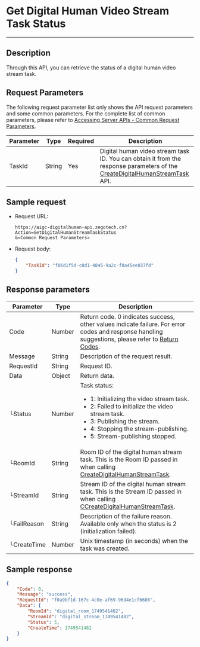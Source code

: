 # Get Digital Human Video Stream Task Status

---

## Description

Through this API, you can retrieve the status of a digital human video stream task.


<PostPrototype link="https://aigc-digitalhuman-api.zegotech.cn?Action=GetDigitalHumanStreamTaskStatus" />

## Request Parameters

The following request parameter list only shows the API request parameters and some common parameters. For the complete list of common parameters, please refer to [Accessing Server APIs - Common Request Parameters](./../accessing-server-apis.mdx#common-request-parameters).

| Parameter      | Type   | Required | Description             |
|---------------|--------|----------|-------------------------|
| TaskId      | String | Yes    | Digital human video stream task ID. You can obtain it from the response parameters of the [CreateDigitalHumanStreamTask](./create-digital-human-stream-task.mdx) API.    |

## Sample request

- Request URL:

    ```https
    https://aigc-digitalhuman-api.zegotech.cn?Action=GetDigitalHumanStreamTaskStatus
    &<Common Request Parameters>
    ```

- Request body:

    ```json
    {
        "TaskId": "f06d1f5d-c0d1-4845-9a2c-f0a45ee037fd"
    }
    ```

## Response parameters

| Parameter | Type | Description |
|------|------|------|
| Code | Number | Return code. 0 indicates success, other values indicate failure. For error codes and response handling suggestions, please refer to [Return Codes](./../return-codes.mdx). |
| Message | String | Description of the request result. |
| RequestId | String | Request ID. |
| Data | Object | Return data. |
| └Status      | Number | Task status: <ul><li>1: Initializing the video stream task.</li><li>2: Failed to initialize the video stream task.</li><li>3: Publishing the stream.</li><li>4: Stopping the stream-publishing.</li><li>5: Stream-publishing stopped.</li></ul> |
| └RoomId      | String | Room ID of the digital human stream task. This is the Room ID passed in when calling [CreateDigitalHumanStreamTask](./create-digital-human-stream-task.mdx). |
| └StreamId    | String | Stream ID of the digital human stream task. This is the Stream ID passed in when calling [CCreateDigitalHumanStreamTask](./create-digital-human-stream-task.mdx). |
| └FailReason  | String | Description of the failure reason. Available only when the status is 2 (initialization failed). |
| └CreateTime  | Number | Unix timestamp (in seconds) when the task was created. |

## Sample response

```json
{
    "Code": 0,
    "Message": "success",
    "RequestId": "f0a9bf1d-167c-4c0e-af69-96d4e1cf6686",
    "Data": {
        "RoomId": "digital_room_1749541482",
        "StreamId": "digital_stream_1749541482",
        "Status": 5,
        "CreateTime": 1749541482
    }
}
```